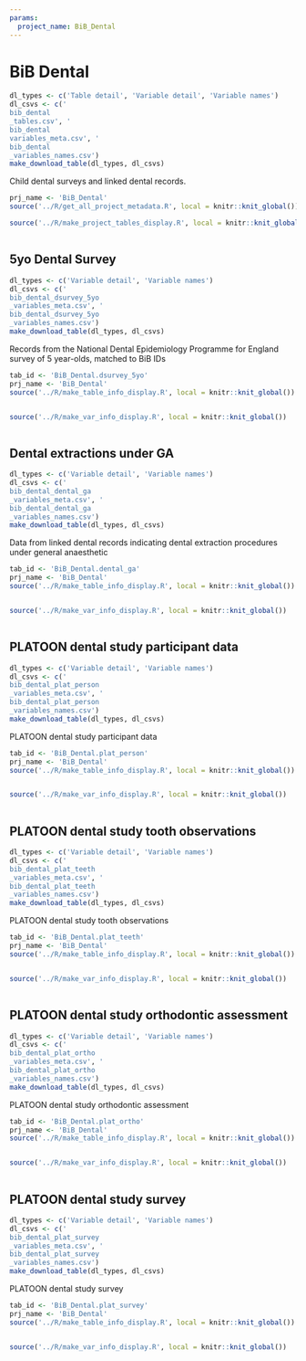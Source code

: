 ```yaml
---
params:
  project_name: BiB_Dental
---
```






# BiB Dental {#bib_dental}


```r
dl_types <- c('Table detail', 'Variable detail', 'Variable names')
dl_csvs <- c('
bib_dental
_tables.csv', '
bib_dental
variables_meta.csv', '
bib_dental
_variables_names.csv')
make_download_table(dl_types, dl_csvs)
```



Child dental surveys and linked dental records.



```r
prj_name <- 'BiB_Dental'
source('../R/get_all_project_metadata.R', local = knitr::knit_global())
```



```r
source('../R/make_project_tables_display.R', local = knitr::knit_global())
```



```r

```





## 5yo Dental Survey {#bib_dental_dsurvey_5yo}


```r
dl_types <- c('Variable detail', 'Variable names')
dl_csvs <- c('
bib_dental_dsurvey_5yo
_variables_meta.csv', '
bib_dental_dsurvey_5yo
_variables_names.csv')
make_download_table(dl_types, dl_csvs)
```



Records from the National Dental Epidemiology Programme for England survey of 5 year-olds, matched to BiB IDs



```r
tab_id <- 'BiB_Dental.dsurvey_5yo'
prj_name <- 'BiB_Dental'
source('../R/make_table_info_display.R', local = knitr::knit_global())
```



```r

```



```r
source('../R/make_var_info_display.R', local = knitr::knit_global())
```



```r

```





## Dental extractions under GA {#bib_dental_dental_ga}


```r
dl_types <- c('Variable detail', 'Variable names')
dl_csvs <- c('
bib_dental_dental_ga
_variables_meta.csv', '
bib_dental_dental_ga
_variables_names.csv')
make_download_table(dl_types, dl_csvs)
```



Data from linked dental records indicating dental extraction procedures under general anaesthetic



```r
tab_id <- 'BiB_Dental.dental_ga'
prj_name <- 'BiB_Dental'
source('../R/make_table_info_display.R', local = knitr::knit_global())
```



```r

```



```r
source('../R/make_var_info_display.R', local = knitr::knit_global())
```



```r

```





## PLATOON dental study participant data {#bib_dental_plat_person}


```r
dl_types <- c('Variable detail', 'Variable names')
dl_csvs <- c('
bib_dental_plat_person
_variables_meta.csv', '
bib_dental_plat_person
_variables_names.csv')
make_download_table(dl_types, dl_csvs)
```



PLATOON dental study participant data



```r
tab_id <- 'BiB_Dental.plat_person'
prj_name <- 'BiB_Dental'
source('../R/make_table_info_display.R', local = knitr::knit_global())
```



```r

```



```r
source('../R/make_var_info_display.R', local = knitr::knit_global())
```



```r

```





## PLATOON dental study tooth observations {#bib_dental_plat_teeth}


```r
dl_types <- c('Variable detail', 'Variable names')
dl_csvs <- c('
bib_dental_plat_teeth
_variables_meta.csv', '
bib_dental_plat_teeth
_variables_names.csv')
make_download_table(dl_types, dl_csvs)
```



PLATOON dental study tooth observations



```r
tab_id <- 'BiB_Dental.plat_teeth'
prj_name <- 'BiB_Dental'
source('../R/make_table_info_display.R', local = knitr::knit_global())
```



```r

```



```r
source('../R/make_var_info_display.R', local = knitr::knit_global())
```



```r

```





## PLATOON dental study orthodontic assessment {#bib_dental_plat_ortho}


```r
dl_types <- c('Variable detail', 'Variable names')
dl_csvs <- c('
bib_dental_plat_ortho
_variables_meta.csv', '
bib_dental_plat_ortho
_variables_names.csv')
make_download_table(dl_types, dl_csvs)
```



PLATOON dental study orthodontic assessment



```r
tab_id <- 'BiB_Dental.plat_ortho'
prj_name <- 'BiB_Dental'
source('../R/make_table_info_display.R', local = knitr::knit_global())
```



```r

```



```r
source('../R/make_var_info_display.R', local = knitr::knit_global())
```



```r

```





## PLATOON dental study survey {#bib_dental_plat_survey}


```r
dl_types <- c('Variable detail', 'Variable names')
dl_csvs <- c('
bib_dental_plat_survey
_variables_meta.csv', '
bib_dental_plat_survey
_variables_names.csv')
make_download_table(dl_types, dl_csvs)
```



PLATOON dental study survey



```r
tab_id <- 'BiB_Dental.plat_survey'
prj_name <- 'BiB_Dental'
source('../R/make_table_info_display.R', local = knitr::knit_global())
```



```r

```



```r
source('../R/make_var_info_display.R', local = knitr::knit_global())
```



```r

```



